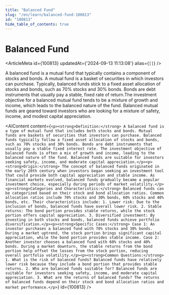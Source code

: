```yaml
---
title: "Balanced Fund"
slug: "/en/learn/balanced-fund-100813"
id: "100813"
hide_table_of_contents: true
---
```



# Balanced Fund

<ArticleMeta id={100813} updatedAt={'2024-09-13 11:13:08'} alias={`[]`} />
<div className='border-solid border-b border-t-0 my-4 border-[var(--ifm-color-gray-300)]' />

A balanced fund is a mutual fund that typically contains a component of stocks and bonds. A mutual fund is a basket of securities in which investors can purchase. Typically, balanced funds stick to a fixed asset allocation of stocks and bonds, such as 70% stocks and 30% bonds. Bonds are debt instruments that usually pay a stable, fixed rate of return.The investment objective for a balanced mutual fund tends to be a mixture of growth and income, which leads to the balanced nature of the fund. Balanced mutual funds are geared toward investors who are looking for a mixture of safety, income, and modest capital appreciation.

<AIContent content={`<p><strong>Definition:</strong> A balanced fund is a type of mutual fund that includes both stocks and bonds. Mutual funds are baskets of securities that investors can purchase. Balanced funds typically follow a fixed asset allocation of stocks and bonds, such as 70% stocks and 30% bonds. Bonds are debt instruments that usually pay a stable fixed interest rate. The investment objective of balanced funds is often a mix of growth and income, leading to the balanced nature of the fund. Balanced funds are suitable for investors seeking safety, income, and moderate capital appreciation.</p><p><strong>Origin:</strong> The concept of balanced funds originated in the early 20th century when investors began seeking an investment tool that could provide both capital appreciation and stable income. As financial markets evolved, balanced funds gradually became a popular investment choice, especially during periods of market volatility.</p><p><strong>Categories and Characteristics:</strong> Balanced funds can be categorized based on their stock and bond allocation ratios. Common allocation ratios include 70% stocks and 30% bonds, 60% stocks and 40% bonds, etc. Their characteristics include: 1. Lower risk: Due to the inclusion of bonds, balanced funds have overall lower risk. 2. Stable returns: The bond portion provides stable returns, while the stock portion offers capital appreciation. 3. Diversified investment: By investing in both stocks and bonds, balanced funds achieve portfolio diversification.</p><p><strong>Specific Cases:</strong> Case 1: An investor purchases a balanced fund with 70% stocks and 30% bonds. During a market uptrend, the stock portion brings significant capital appreciation, while the bond portion provides stable income. Case 2: Another investor chooses a balanced fund with 60% stocks and 40% bonds. During a market downturn, the stable returns from the bond portion help offset the losses from the stock portion, reducing overall portfolio volatility.</p><p><strong>Common Questions:</strong> 1. What is the risk of balanced funds? Balanced funds have relatively lower risk because they include a bond portion that provides stable returns. 2. Who are balanced funds suitable for? Balanced funds are suitable for investors seeking safety, income, and moderate capital appreciation. 3. What are the returns of balanced funds? The returns of balanced funds depend on their stock and bond allocation ratios and market performance.</p>`} id={100813} />
